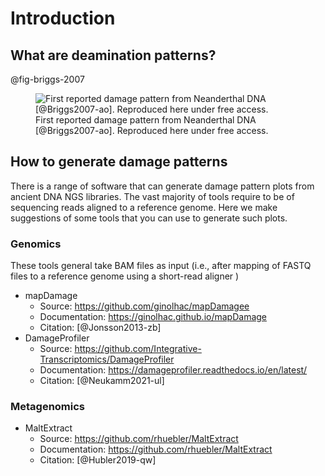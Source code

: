# Introduction {.unnumbered}

## What are deamination patterns? {.unnumbered}

<!-- TODO: describe biochemsityr and cause -->

@fig-briggs-2007


![First reported damage pattern from Neanderthal DNA [@Briggs2007-ao]. Reproduced here under free access.](assets/data/briggs_2007_original_Damage_pattern.jpeg){#fig-briggs-2007}

## How to generate damage patterns

There is a range of software that can generate damage pattern plots from ancient DNA NGS libraries. The vast majority of tools require to be of sequencing reads aligned to a reference genome. Here we make suggestions of some tools that you can use to generate such plots.

### Genomics

These tools general take BAM files as input (i.e., after mapping of FASTQ files to a reference genome using a short-read aligner )

- mapDamage
  - Source: [https://github.com/ginolhac/mapDamagee](https://github.com/ginolhac/mapDamage)
  - Documentation: [https://ginolhac.github.io/mapDamage](https://ginolhac.github.io/mapDamage)
  - Citation: [@Jonsson2013-zb]
- DamageProfiler
  - Source: [https://github.com/Integrative-Transcriptomics/DamageProfiler](https://github.com/Integrative-Transcriptomics/DamageProfiler)
  - Documentation: [https://damageprofiler.readthedocs.io/en/latest/](https://damageprofiler.readthedocs.io/en/latest/)
  - Citation: [@Neukamm2021-ul]

### Metagenomics

- MaltExtract
  - Source: [https://github.com/rhuebler/MaltExtract](https://github.com/rhuebler/MaltExtract)
  - Documentation:  [https://github.com/rhuebler/MaltExtract](https://github.com/rhuebler/MaltExtract)
  - Citation: [@Hubler2019-qw]